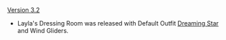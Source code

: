 {{Change History/Header}}
[[Version 3.2]]
* Layla's Dressing Room was released with Default Outfit [[Dreaming Star]] and Wind Gliders.
